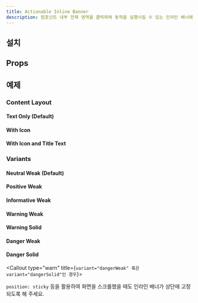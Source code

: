 ```yaml
---
title: Actionable Inline Banner
description: 컴포넌트 내부 전체 영역을 클릭하여 동작을 실행시킬 수 있는 인라인 배너에요.
---
```


<ComponentExample name="actionable-inline-banner-preview" />

## 설치

<Installation name="inline-banner" />

## Props

<AutoTypeTable
  path="./registry/ui/inline-banner.tsx"
  name="ActionableInlineBannerProps"
/>

## 예제

### Content Layout

#### Text Only (Default)

<ComponentExample name="actionable-inline-banner-text-only" />

#### With Icon

<ComponentExample name="actionable-inline-banner-with-icon" />

#### With Icon and Title Text

<ComponentExample name="actionable-inline-banner-with-icon-and-title-text" />

### Variants

#### Neutral Weak (Default)

<ComponentExample name="actionable-inline-banner-neutral-weak" />

#### Positive Weak

<ComponentExample name="actionable-inline-banner-positive-weak" />

#### Informative Weak

<ComponentExample name="actionable-inline-banner-informative-weak" />

#### Warning Weak

<ComponentExample name="actionable-inline-banner-warning-weak" />

#### Warning Solid

<ComponentExample name="actionable-inline-banner-warning-solid" />

#### Danger Weak

<ComponentExample name="actionable-inline-banner-danger-weak" />

#### Danger Solid

<ComponentExample name="actionable-inline-banner-danger-solid" />

<Callout type="warn" title={`variant="dangerWeak" 혹은 variant="dangerSolid"인 경우`}>

`position: sticky` 등을 활용하여 화면을 스크롤했을 때도 인라인 배너가 상단에 고정되도록 해 주세요.

</Callout>

<StackflowExample name="actionable-inline-banner-activity" />
